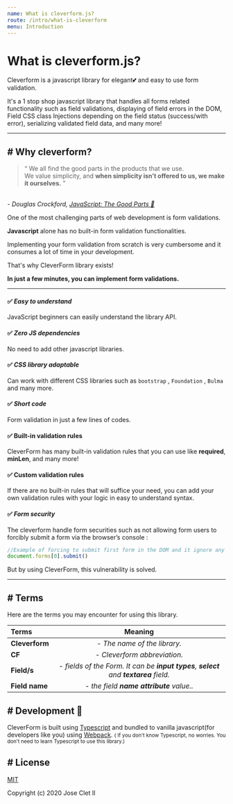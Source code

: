 ```yaml
---
name: What is cleverform.js?
route: /intro/what-is-cleverform
menu: Introduction
---
```



# What is cleverform.js?

Cleverform is a javascript library for elegant💕 and easy to use form validation.

It's a 1 stop shop javascript library that handles all forms related functionality such as field validations, displaying of field errors in the DOM, Field CSS class Injections depending on the field status (success/with error), serializing validated field data, and many more!


---

## # Why cleverform?

> “ We all find the good parts in the products that we use.<br/>We value simplicity, and <b>when simplicity isn’t offered to us, we make it ourselves.</b> ”
<br/>
<i>- Douglas Crockford, <a target='_new' title='Book about Javascript'  href='https://www.goodreads.com/book/show/2998152-javascript'>JavaScript: The Good Parts 📖 </a></i> 

One of the most challenging parts of web development is form validations.

__Javascript__ alone has no built-in form validation functionalities.

Implementing your form validation from scratch is very cumbersome and it consumes a lot of time in your development. 

That's why CleverForm library exists!

__In just a few minutes, you can implement form validations.__

___

#### ✅ _Easy to understand_ 
JavaScript beginners can easily understand the library API.


#### ✅ _Zero JS dependencies_
No need to add other javascript libraries.

#### ✅ _CSS library adaptable_ 
Can work with different CSS libraries such as `bootstrap` , `Foundation` , `Bulma` and many more.


#### ✅ _Short code_ 
Form validation in just a few lines of codes.

#### ✅ Built-in validation rules
CleverForm has many built-in validation rules that you can use like __required__, __minLen__, and many more!

#### ✅ Custom validation rules
If there are no built-in rules that will suffice your need,
you can add your own validation rules with your logic in easy to understand syntax.

<!-- #### ✅ _Customizable error message_ 
Display form validation error messages easily in any part of the DOM depending on your projects need. -->


#### ✅ _Form security_ 
The cleverform handle form securities such as not allowing form users to forcibly submit a form via the browser’s console :

```js
//Example of forcing to submit first form in the DOM and it ignore any kind of form validations 
document.forms[0].submit()
```
But by using CleverForm, this vulnerability is solved. 


    
<!-- ## Principles
 ...... -->


---

## # Terms
 Here are the terms you may encounter for using this library.


| Terms     | Meaning |
| :----         | :-----: |
| **Cleverform**      | _- The name of the library._ |
| **CF** | _- Cleverform abbreviation._ |
| **Field/s** | _- fields of the Form. It can be __input types__, __select__ and __textarea__ field._ |
| **Field name** | _- the field __name attribute__ value.._ |

## # Development 🔨

CleverForm is built using [Typescript](https://www.typescriptlang.org/) and bundled to vanilla javascript(for developers like you) using [Webpack](https://webpack.js.org/).
<small>( If you don't know Typescript, no worries. You don't need to learn Typescript to use this library.)</small>

## # License

[MIT](http://opensource.org/licenses/MIT)

Copyright (c) 2020 Jose Clet II